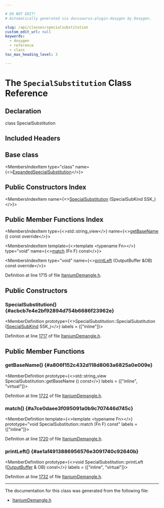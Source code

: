 ```yaml
---

# DO NOT EDIT!
# Automatically generated via docusaurus-plugin-doxygen by Doxygen.

slug: /api/classes/specialsubstitution
custom_edit_url: null
keywords:
  - doxygen
  - reference
  - class
toc_max_heading_level: 3

---
```





# The `SpecialSubstitution` Class Reference

<DoxygenPage pluginConfig={pluginConfig}>



## Declaration

<CodeBlock>class SpecialSubstitution</CodeBlock>

## Included Headers

<IncludesList>
<IncludesListItem
  filePath="llvm/Demangle/ItaniumDemangle.h"
  permalink="/docs/api/files/include/include/llvm/include/llvm/demangle/itaniumdemangle-h"
  isLocal="true" />
</IncludesList>

## Base class

<MembersIndex>

<MembersIndexItem
  type="class"
  name={<><a href="/docs/api/classes/expandedspecialsubstitution">ExpandedSpecialSubstitution</a></>}>
</MembersIndexItem>

</MembersIndex>

## Public Constructors Index

<MembersIndex>

<MembersIndexItem
  name={<><a href="#acbcb7e4e2bf92894d754b6686f23962e">SpecialSubstitution</a> (SpecialSubKind SSK&#95;)</>}>
</MembersIndexItem>

</MembersIndex>

## Public Member Functions Index

<MembersIndex>

<MembersIndexItem
  type={<>std::string&#95;view</>}
  name={<><a href="#a806f152c432d118d8063a6825a0e009e">getBaseName</a> () const override</>}>
</MembersIndexItem>

<MembersIndexItem
  template={<>template &lt;typename Fn&gt;</>}
  type="void"
  name={<><a href="#a7ce0daee3f095091a0b9c707446d745c">match</a> (Fn F) const</>}>
</MembersIndexItem>

<MembersIndexItem
  type="void"
  name={<><a href="#ae1af4913886956576e3091740c92640b">printLeft</a> (OutputBuffer &amp;OB) const override</>}>
</MembersIndexItem>

</MembersIndex>


Definition at line 1715 of file <a href="/docs/api/files/include/include/llvm/include/llvm/demangle/itaniumdemangle-h">ItaniumDemangle.h</a>.

<SectionDefinition>

## Public Constructors

### SpecialSubstitution() {#acbcb7e4e2bf92894d754b6686f23962e}

<MemberDefinition
  prototype={<>SpecialSubstitution::SpecialSubstitution (<a href="/docs/api/files/include/include/llvm/include/llvm/demangle/itaniumdemangle-h/#ae2b0d0345572d6718e219aa76d1d54ed">SpecialSubKind</a> SSK_)</>}
  labels = {["inline"]}>

Definition at line <a href="/docs/api/files/include/include/llvm/include/llvm/demangle/itaniumdemangle-h/#l01717">1717</a> of file <a href="/docs/api/files/include/include/llvm/include/llvm/demangle/itaniumdemangle-h">ItaniumDemangle.h</a>.
</MemberDefinition>

</SectionDefinition>

<SectionDefinition>

## Public Member Functions

### getBaseName() {#a806f152c432d118d8063a6825a0e009e}

<MemberDefinition
  prototype={<>std::string&#95;view SpecialSubstitution::getBaseName () const</>}
  labels = {["inline", "virtual"]}>

Definition at line <a href="/docs/api/files/include/include/llvm/include/llvm/demangle/itaniumdemangle-h/#l01722">1722</a> of file <a href="/docs/api/files/include/include/llvm/include/llvm/demangle/itaniumdemangle-h">ItaniumDemangle.h</a>.
</MemberDefinition>

### match() {#a7ce0daee3f095091a0b9c707446d745c}

<MemberDefinition
  template={<>template &lt;typename Fn&gt;</>}
  prototype="void SpecialSubstitution::match (Fn F) const"
  labels = {["inline"]}>

Definition at line <a href="/docs/api/files/include/include/llvm/include/llvm/demangle/itaniumdemangle-h/#l01720">1720</a> of file <a href="/docs/api/files/include/include/llvm/include/llvm/demangle/itaniumdemangle-h">ItaniumDemangle.h</a>.
</MemberDefinition>

### printLeft() {#ae1af4913886956576e3091740c92640b}

<MemberDefinition
  prototype={<>void SpecialSubstitution::printLeft (<a href="/docs/api/classes/outputbuffer">OutputBuffer</a> &amp; OB) const</>}
  labels = {["inline", "virtual"]}>

Definition at line <a href="/docs/api/files/include/include/llvm/include/llvm/demangle/itaniumdemangle-h/#l01732">1732</a> of file <a href="/docs/api/files/include/include/llvm/include/llvm/demangle/itaniumdemangle-h">ItaniumDemangle.h</a>.
</MemberDefinition>

</SectionDefinition>

<hr/>

The documentation for this class was generated from the following file:

<ul>
<li><a href="/docs/api/files/include/include/llvm/include/llvm/demangle/itaniumdemangle-h">ItaniumDemangle.h</a></li>
</ul>

</DoxygenPage>
